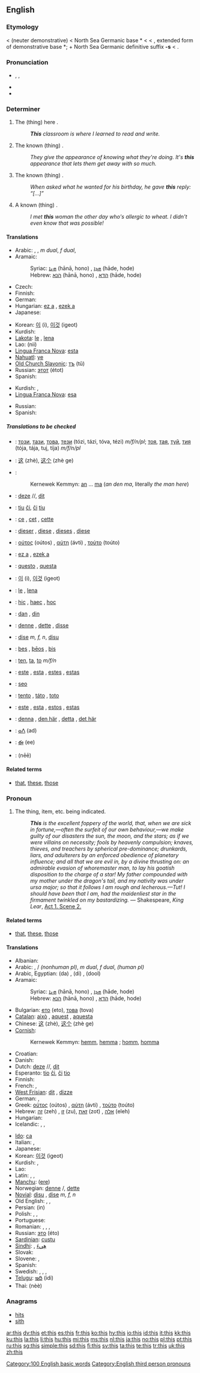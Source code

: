 {{wikipedia}}
==English==

{{rank|have|or|from|28|this|but|all|him}}

===Etymology===
{{ME.}} < {{OE.}} {{term|sc=unicode|þis|lang=ang}} (neuter demonstrative) < North Sea Germanic base *{{term||þa-||that}} < {{proto|Germanic|that}} < {{proto|Indo-European|tód}}, extended form of demonstrative base *{{term||to-}}; + North Sea Germanic definitive suffix '''-s''' < {{proto|Indo-European|só|this, that}}.

===Pronunciation===
* {{IPA|/ðɪs/}}, {{SAMPA|/DIs/}}, {{enPR|''th''ĭs}}
* {{audio|en-us-this.ogg|Audio (US)}}
* {{rhymes|ɪs}}

===Determiner===
{{infl|en|determiner|plural|these}}

# The (thing) here {{i|used in indicating something or someone nearby}}.
#: '''''This''' classroom is where I learned to read and write.''
# The known (thing) {{i|used in indicating something or someone just mentioned}}.
#: ''They give the appearance of knowing what they're doing. It's '''this''' appearance that lets them get away with so much.''
# The known (thing) {{i|used in indicating something or someone about to be mentioned}}.
#: ''When asked what he wanted for his birthday, he gave '''this''' reply: “[…]”''
# A known (thing) {{i|used in first mentioning a person or thing that the speaker does not think is known to the audience}}.
#: ''I met '''this''' woman the other day who's allergic to wheat. I didn't even know that was possible!''

====Translations====
{{trans-top|The (thing) here}}
* Arabic: {{Arab|[[هذا|هٰذَا]]}} {{unicode|(hāðā)}} {{m}}, {{Arab|[[هذه|هٰذِهِ]]}} {{unicode|(hāðīhi)}} {{f}}, {{Arab|[[هذان|هٰذَانِ]]}} {{unicode|(hāðāni)}} ''m dual'', {{Arab|[[هتان|هٰتَانِ]]}} {{unicode|(hātāni)}} ''f dual'', {{Arab|[[هأولاء|هٰأولاَءِ]]}} {{unicode|(hā’ulā’i)}} {{p}}
* Aramaic:
*: Syriac: [[ܗܢܐ]] (hānā, hono) {{m}}, [[ܗܕܐ]] (hāde, hode) {{f}}
*: Hebrew: [[הנא]] (hānā, hono) {{m}}, [[הדא]] (hāde, hode) {{f}}
* Czech: {{t+|cs|tento|m}}
* Finnish: {{t+|fi|tämä}}
* German: {{t+|de|dieser|m}}
* Hungarian: [[ez a]] {{s}}, [[ezek a]] {{p}}
* Japanese: {{t-|ja|この|tr=konó|sc=Jpan}}
{{trans-mid}}
* Korean: [[이]] (i), [[이것]] (igeot)
* Kurdish: {{KUchar|[[ئه‌م]]}}
* [[Lakota]]: [[le]] {{s}}, [[lena]] {{p}}
* Lao: {{Laoo|[[ນີ້]]}} (nii)
* [[Lingua Franca Nova]]: [[esta]]
* [[Nahuatl]]: [[ye]]
* [[Old Church Slavonic]]: [[тъ]] (tŭ)
* Russian: [[этот]] (étot) {{m}}
* Spanish: {{t+|es|este|m}}
{{trans-bottom}}

{{trans-top|The known (thing)}}
* Kurdish: {{KUchar|[[ئه‌مه‌]]}}, {{KUchar|[[ئه‌م]]}}
* [[Lingua Franca Nova]]: [[esa]]
{{trans-mid}}
* Russian: {{t+|ru|один|m|tr=odin|sc=Cyrl}}
* Spanish: {{t+|es|este|m}}
{{trans-bottom}}

=====Translations to be checked=====
{{checktrans-top}}

* {{ttbc|Bulgarian}}: [[този]], [[тази]], [[това]], [[тези]] (tózi, tázi, tóva, tézi) ''m/f/n/pl''; [[тоя]], [[тая]], [[туй]], [[тия]] (tója, tája, tuj, tíja) ''m/f/n/pl''
* {{ttbc|Chinese}}: [[这]] (zhè), [[这个]] (zhè ge)
* {{ttbc|Cornish}}:
*: Kernewek Kemmyn: [[an]] ... [[ma]] (''an den ma'', literally ''the man here'')
* {{ttbc|Dutch}}: [[deze]] {{m}}/{{f}}/{{p}}, [[dit]] {{n}}
* {{ttbc|Esperanto}}: [[tiu]] [[ĉi]], [[ĉi]] [[tiu]]
* {{ttbc|French}}: [[ce]] {{m}}, [[cet]] {{m}}, [[cette]] {{f}}
* {{ttbc|German}}: [[dieser]] {{m}}, [[diese]] {{f}}, [[dieses]] {{n}}, [[diese]] {{p}}
* {{ttbc|Greek}}: [[ούτος]] (oútos) {{m}}, [[αύτη]] (ávti) {{f}}, [[τούτο]] (toúto) {{n}}
* {{ttbc|Hungarian}}: [[ez a]] {{s}}, [[ezek a]] {{p}}
* {{ttbc|Italian}}: [[questo]] {{m}}, [[questa]] {{f}}
{{trans-mid}}
* {{ttbc|Korean}}: [[이]] (i), [[이것]] (igeot)
* {{ttbc|Lakota}}: [[le]] {{s}}, [[lena]] {{p}}
* {{ttbc|Latin}}: [[hoc|hic]] {{m}}, [[hoc|haec]] {{f}}, [[hoc]] {{n}}
* {{ttbc|Maltese}}: [[dan]] {{m}}, [[din]] {{f}}
* {{ttbc|Norwegian}}: [[denne]] {{m}}, [[dette]] {{n}}, [[disse]] {{p}}
* {{ttbc|Novial}}: [[dise]] ''m, f, n'', [[disu]] {{n}}
* {{ttbc|Old English}}: [[þes]] {{m}}, [[þeos|þēos]] {{f}}, [[þis]] {{n}}
* {{ttbc|Polish}}: [[ten]], [[ta]], [[to]] ''m/f/n''
* {{ttbc|Portuguese}}: [[este]] {{m}}, [[esta]] {{f}}, [[estes]] {{p}}, [[estas]] {{f|p}}
* {{ttbc|Scottish Gaelic}}: [[seo]]
* {{ttbc|Slovak}}: [[tento]] {{m}}, [[táto]] {{f}}, [[toto]] {{n}}
* {{ttbc|Spanish}}: [[este]] {{m}}, [[esta]] {{f}},  [[estos]] {{p}}, [[estas]] {{f|p}}
* {{ttbc|Swedish}}: [[denna]] {{c}}, [[den här]] {{c}}, [[detta]] {{n}}, [[det här]] {{n}}
* {{ttbc|Tamazight}}: [[ⴰⴷ]] (ad)
* {{ttbc|Telugu}}: [[ఈ]] (ee)
* {{ttbc|Thai}}: {{Thai|[[นี้]]}} (nēē)
{{trans-bottom}}

====Related terms====
* [[that]], [[these]], [[those]]

===Pronoun===
{{en-pron|plural|these}}

# The thing, item, etc. being indicated.
#: '' '''This''' is the excellent foppery of the world, that, when we are sick in fortune,—often the surfeit of our own behaviour,—we make guilty of our disasters the sun, the moon, and the stars; as if we were villains on necessity; fools by heavenly compulsion; knaves, thieves, and treachers by spherical pre-dominance; drunkards, liars, and adulterers by an enforced obedience of planetary influence; and all that we are evil in, by a divine thrusting on: an admirable evasion of whoremaster man, to lay his goatish disposition to the charge of a star! My father compounded with my mother under the dragon's tail, and my nativity was under ursa major; so that it follows I am rough and lecherous.—Tut! I should have been that I am, had the maidenliest star in the firmament twinkled on my bastardizing.'' — Shakespeare, ''King Lear'', [http://en.wikisource.org/w/index.php?title=The_Tragedy_of_King_Lear&action=edit&section=4 Act 1. Scene 2.]

====Related terms====
* [[that]], [[these]], [[those]]

====Translations====
{{trans-top|The thing, item, etc. being indicated}}
* Albanian: {{t-|sq|ky|xs=Albanian}}
* Arabic: {{Arab|[[هذا|هٰذَا]]}} {{unicode|(hāðā)}} {{m}}, {{Arab|[[هذه|هٰذِهِ]]}} {{unicode|(hāðīhi)}} / {{Arab|[[هذي|هٰذِي]]}} {{unicode|(hāðī)}} {{f|s}} ''(nonhuman pl)'', {{Arab|[[هذان|هٰذَانِ]]}} {{unicode|(hāðāni)}} ''m dual'', {{Arab|[[هتان|هٰتَانِ]]}} {{unicode|(hātāni)}} ''f dual'', {{Arab|[[هؤلاء|هٰؤلاَءِ]]/[[هأولاء|هٰأولاَءِ]]}} {{unicode|(hā’ulā’i)}} ''(human pl)''
* Arabic, Egyptian: {{Arab|[[دا]]}} (da) {{m}}, {{Arab|[[دى]]}} (di) {{f}}, {{Arab|[[دول]]}} (dool) {{p}}
* Aramaic:
*: Syriac: [[ܗܢܐ]] (hānā, hono) {{m}}, [[ܗܕܐ]] (hāde, hode) {{f}}
*: Hebrew: [[הנא]] (hānā, hono) {{m}}, [[הדא]] (hāde, hode) {{f}}
* Bulgarian: [[ето]] (eto), [[това]] (tova)
* [[Catalan]]: [[això]] {{n}}, [[aquest]] {{m}}, [[aquesta]] {{f}}
* Chinese: [[这]] (zhè), [[这个]] (zhè ge)
* [[Cornish]]:
*: Kernewek Kemmyn: [[hemm]], [[hemma]] {{m}}; [[homm]], [[homma]] {{f}}
* Croatian: {{t-|hr|ovaj}}
* Danish: {{t-|da|dette}}
* Dutch: [[deze]] {{m}}/{{f}}/{{p}}, [[dit]] {{n}}
* Esperanto: [[tio]] [[ĉi]], [[ĉi]] [[tio]]
* Finnish: {{t+|fi|tämä}}
* French: {{t+|fr|ce|m}}, {{t+|fr|cette|f}}
* [[West Frisian]]: [[dit]] {{n}}, [[dizze]] {{m|f}}
* German: {{t+|de|dies}}, {{t+|de|diese}}
* Greek: [[ούτος]] (oútos) {{m}}, [[αύτη]] (ávti) {{f}}, [[τούτο]] (toúto) {{n}}
* Hebrew: [[זה]] (zeh) {{m}}, [[זו]] (zu), [[זאת]] (zot) {{f}}, [[אלה]] (eleh) {{p}}
* Hungarian: {{t+|hu|ez}}
* Icelandic: {{t+|is|þessi}}, {{t+|is|þetta}}, {{t+|is|það}}
{{trans-mid}}
* [[Ido]]: [[ca]]
* Italian: {{t+|it|questo|m}}, {{t+|it|questa|f}}
* Japanese: {{t+|ja|これ|tr=koré|sc=Jpan}}
* Korean: [[이것]] (igeot)
* Kurdish: {{t+|ku|ئه‌م|sc=KUchar}}, {{t+|ku|ئه‌مه‌|sc=KUchar}}
* Lao: {{t-|lo|ອັນນີ້|tr=an-nii|sc=Laoo|xs=Lao}}
* Latin: {{t-|la|hoc|m|alt=hic}}, {{t-|la|hoc|f|alt=haec}}, {{t-|la|hoc|n}}
* [[Manchu]]: ([[ere]])
* Norwegian: [[denne]] {{m}}/{{f}}, [[dette]] {{n}}
* [[Novial]]: [[disu]] {{n}}, [[dise]] ''m, f, n''
* Old English: {{t+|ang|þes|m|xs=Old English}}, {{t-|ang|þeos|f|alt=þēos|xs=Old English}}, {{t+|ang|þis|n|xs=Old English}}
* Persian: {{fa-Arab|[[این]]}} (in)
* Polish: {{t+|pl|ten|m}}, {{t+|pl|ta|f}}, {{t+|pl|to|n}}
* Portuguese: {{t+|pt|isto}}
* Romanian: {{t+|ro|acest}}, {{t-|ro|ăsta|m}}, {{t-|ro|această}}, {{t-|ro|asta|f}}
* Russian: [[это]] (éto)
* [[Sardinian]]: [[custu]]
* [[Sindhi]]: {{SDchar|[[هيءُ]]}} {{m}}, [[هِيءَ]] {{f}}
* Slovak: {{t-|sk|toto}}
* Slovene: {{t+|sl|to|n}}, {{t+|sl|ta|m|f}}
* Spanish: {{t-|es|esto}}
* Swedish: {{t-|sv|den här|c}}, {{t+|sv|denna|c}}, {{t-|sv|det här|n}}, {{t+|sv|detta|n}}
* [[Telugu]]: [[ఇది]] (idi)
* Thai: {{Thai|[[นี่]]}} (nèè)
{{trans-bottom}}

===Anagrams===
*[[hits]]
*[[sith]]

[[Category:100 English basic words]]
[[Category:English third person pronouns]]

[[ar:this]]
[[dv:this]]
[[et:this]]
[[es:this]]
[[fr:this]]
[[ko:this]]
[[hy:this]]
[[io:this]]
[[id:this]]
[[it:this]]
[[kk:this]]
[[ku:this]]
[[la:this]]
[[li:this]]
[[hu:this]]
[[mi:this]]
[[ms:this]]
[[nl:this]]
[[ja:this]]
[[no:this]]
[[pl:this]]
[[pt:this]]
[[ru:this]]
[[sg:this]]
[[simple:this]]
[[sd:this]]
[[fi:this]]
[[sv:this]]
[[ta:this]]
[[te:this]]
[[tr:this]]
[[uk:this]]
[[zh:this]]